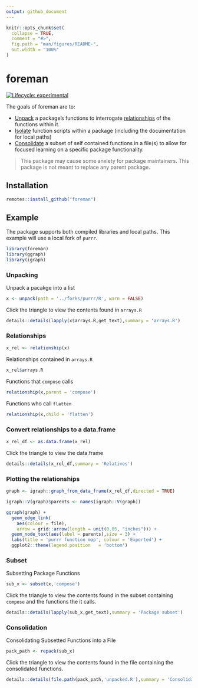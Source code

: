 ```yaml
---
output: github_document
---
```


<!-- README.md is generated from README.Rmd. Please edit that file -->

```r
knitr::opts_chunk$set(
  collapse = TRUE,
  comment = "#>",
  fig.path = "man/figures/README-",
  out.width = "100%"
)
```

# foreman

<!-- badges: start -->
[![Lifecycle: experimental](https://img.shields.io/badge/lifecycle-experimental-orange.svg)](https://www.tidyverse.org/lifecycle/#experimental)
<!-- badges: end -->

The goals of foreman are to:

  - [Unpack](#unpacking) a package's functions to interrogate [relationships](#relationships) of the functions within it.
  - [Isolate](#subset) function scripts within a package (including the documentation for local paths)
  - [Consolidate](#consolidation) a subset of self contained functions in a file(s) to allow for focused learning on a specific package functionality.

> This package may cause some anxiety for package maintainers. This package is not meant to replace any parent package.

## Installation

``` r
remotes::install_github("foreman")
```

## Example

The package supports both compiled libraries and local paths. This example will use a local fork of `purrr`.

```r
library(foreman)
library(ggraph)
library(igraph)
```

### Unpacking

Unpack a pacakge into a list

```r
x <- unpack(path = '../forks/purrr/R', warn = FALSE)
```

Click the triangle to view the contents found in `arrays.R`

```r
details::details(lapply(x$arrays.R,get_text),summary = 'arrays.R')
```

### Relationships

```r
x_rel <- relationship(x)
```

Relationships contained in `arrays.R`

```r
x_rel$arrays.R
```

Functions that `compose` calls

```r
relationship(x,parent = 'compose')
```

Functions who call `flatten`

```r
relationship(x,child = 'flatten')
```

### Convert relationships to a data.frame

```r
x_rel_df <- as.data.frame(x_rel)
```

Click the triangle to view the data.frame

```r
details::details(x_rel_df,summary = 'Relatives')
```

### Plotting the relationships

```r

graph <- igraph::graph_from_data_frame(x_rel_df,directed = TRUE)

```
 
```r
igraph::V(graph)$parents <- names(igraph::V(graph))
```

```r
ggraph(graph) +
  geom_edge_link(
    aes(colour = file),
    arrow = grid::arrow(length = unit(0.05, "inches"))) +
  geom_node_text(aes(label = parents),size = 3) +
  labs(title = 'purrr function map', colour = 'Exported') + 
  ggplot2::theme(legend.position   = 'bottom')

```


### Subset

Subsetting Package Functions

```r
sub_x <- subset(x,'compose')
```

Click the triangle to view the contents found in the subset containing `compose` and the functions the it calls.


```r
details::details(lapply(sub_x,get_text),summary = 'Package subset')
```

### Consolidation

Consolidating Subsetted Functions into a File

```r
pack_path <- repack(sub_x)
```

Click the triangle to view the contents found in the file containing the consolidated functions.

```r
details::details(file.path(pack_path,'unpacked.R'),summary = 'Consolidated Script')
```
